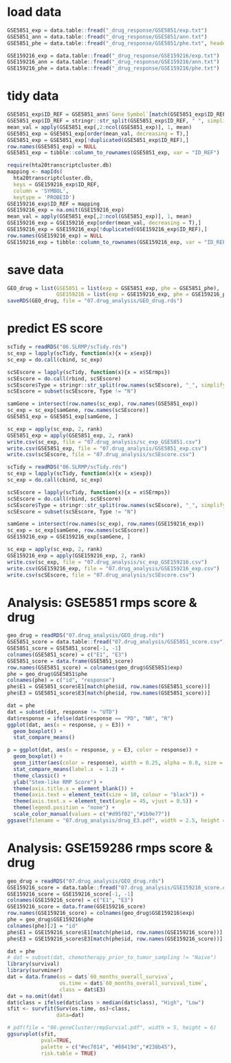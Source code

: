 # load data
```r
GSE5851_exp = data.table::fread("_drug_response/GSE5851/exp.txt")
GSE5851_ann = data.table::fread("_drug_response/GSE5851/ann.txt")
GSE5851_phe = data.table::fread("_drug_response/GSE5851/phe.txt", header = F)

GSE159216_exp = data.table::fread("_drug_response/GSE159216/exp.txt")
GSE159216_ann = data.table::fread("_drug_response/GSE159216/ann.txt")
GSE159216_phe = data.table::fread("_drug_response/GSE159216/phe.txt")
```

# tidy data
```r
GSE5851_exp$ID_REF = GSE5851_ann$`Gene Symbol`[match(GSE5851_exp$ID_REF, GSE5851_ann$ID)]
GSE5851_exp$ID_REF = stringr::str_split(GSE5851_exp$ID_REF, " ", simplify = T)[,1]
mean_val = apply(GSE5851_exp[,2:ncol(GSE5851_exp)], 1, mean)
GSE5851_exp = GSE5851_exp[order(mean_val, decreasing = T),]
GSE5851_exp = GSE5851_exp[!duplicated(GSE5851_exp$ID_REF),]
row.names(GSE5851_exp) = NULL
GSE5851_exp = tibble::column_to_rownames(GSE5851_exp, var = "ID_REF")

require(hta20transcriptcluster.db)
mapping <- mapIds(
  hta20transcriptcluster.db,
  keys = GSE159216_exp$ID_REF,
  column = 'SYMBOL',
  keytype = 'PROBEID')
GSE159216_exp$ID_REF = mapping
GSE159216_exp = na.omit(GSE159216_exp)
mean_val = apply(GSE5851_exp[,2:ncol(GSE5851_exp)], 1, mean)
GSE159216_exp = GSE159216_exp[order(mean_val, decreasing = T),]
GSE159216_exp = GSE159216_exp[!duplicated(GSE159216_exp$ID_REF),]
row.names(GSE159216_exp) = NULL
GSE159216_exp = tibble::column_to_rownames(GSE159216_exp, var = "ID_REF")
```

# save data
```r
GEO_drug = list(GSE5851 = list(exp = GSE5851_exp, phe = GSE5851_phe),
                GSE159216 = list(exp = GSE159216_exp, phe = GSE159216_phe))
saveRDS(GEO_drug, file = "07.drug_analysis/GEO_drug.rds")
```

# predict ES score
```r
scTidy = readRDS("06.SLRMP/scTidy.rds")
sc_exp = lapply(scTidy, function(x){x = x$exp})
sc_exp = do.call(cbind, sc_exp)

scSEscore = lapply(scTidy, function(x){x = x$SErmps})
scSEscore = do.call(rbind, scSEscore)
scSEscore$Type = stringr::str_split(row.names(scSEscore), "_", simplify = T)[,2]
scSEscore = subset(scSEscore, Type != "N")

samGene = intersect(row.names(sc_exp), row.names(GSE5851_exp))
sc_exp = sc_exp[samGene, row.names(scSEscore)]
GSE5851_exp = GSE5851_exp[samGene, ]

sc_exp = apply(sc_exp, 2, rank)
GSE5851_exp = apply(GSE5851_exp, 2, rank)
write.csv(sc_exp, file = "07.drug_analysis/sc_exp_GSE5851.csv")
write.csv(GSE5851_exp, file = "07.drug_analysis/GSE5851_exp.csv")
write.csv(scSEscore, file = "07.drug_analysis/scSEscore.csv")
```

```r
scTidy = readRDS("06.SLRMP/scTidy.rds")
sc_exp = lapply(scTidy, function(x){x = x$exp})
sc_exp = do.call(cbind, sc_exp)

scSEscore = lapply(scTidy, function(x){x = x$SErmps})
scSEscore = do.call(rbind, scSEscore)
scSEscore$Type = stringr::str_split(row.names(scSEscore), "_", simplify = T)[,2]
scSEscore = subset(scSEscore, Type != "N")

samGene = intersect(row.names(sc_exp), row.names(GSE159216_exp))
sc_exp = sc_exp[samGene, row.names(scSEscore)]
GSE159216_exp = GSE159216_exp[samGene, ]

sc_exp = apply(sc_exp, 2, rank)
GSE159216_exp = apply(GSE159216_exp, 2, rank)
write.csv(sc_exp, file = "07.drug_analysis/sc_exp_GSE159216.csv")
write.csv(GSE159216_exp, file = "07.drug_analysis/GSE159216_exp.csv")
write.csv(scSEscore, file = "07.drug_analysis/scSEscore.csv")
```

# Analysis: GSE5851 rmps score & drug
```r
geo_drug = readRDS("07.drug_analysis/GEO_drug.rds")
GSE5851_score = data.table::fread("07.drug_analysis/GSE5851_score.csv")
GSE5851_score = GSE5851_score[-1, -1]
colnames(GSE5851_score) = c("E1", "E3")
GSE5851_score = data.frame(GSE5851_score)
row.names(GSE5851_score) = colnames(geo_drug$GSE5851$exp)
phe = geo_drug$GSE5851$phe
colnames(phe) = c("id", "response")
phe$E1 = GSE5851_score$E1[match(phe$id, row.names(GSE5851_score))]
phe$E3 = GSE5851_score$E3[match(phe$id, row.names(GSE5851_score))]
```

```r
dat = phe
dat = subset(dat, response != "UTD")
dat$response = ifelse(dat$response == "PD", "NR", "R")
ggplot(dat, aes(x = response, y = E3)) +
  geom_boxplot() +
  stat_compare_means()

p = ggplot(dat, aes(x = response, y = E3, color = response)) +
  geom_boxplot() +
  geom_jitter(aes(color = response), width = 0.25, alpha = 0.8, size = 0.5) +
  stat_compare_means(label.x  = 1.2) +
  theme_classic() +
  ylab("Stem-like RMP Score") +
  theme(axis.title.x = element_blank()) +
  theme(axis.text = element_text(size = 10, colour = "black")) +
  theme(axis.text.x = element_text(angle = 45, vjust = 0.5)) +
  theme(legend.position = "none") +
  scale_color_manual(values = c("#d95f02","#1b9e77"))
ggsave(filename = "07.drug_analysis/drug_E3.pdf", width = 2.5, height = 3)
```



# Analysis: GSE159286 rmps score & drug
```r
geo_drug = readRDS("07.drug_analysis/GEO_drug.rds")
GSE159216_score = data.table::fread("07.drug_analysis/GSE159216_score.csv")
GSE159216_score = GSE159216_score[-1, -1]
colnames(GSE159216_score) = c("E1", "E3")
GSE159216_score = data.frame(GSE159216_score)
row.names(GSE159216_score) = colnames(geo_drug$GSE159216$exp)
phe = geo_drug$GSE159216$phe
colnames(phe)[2] = "id"
phe$E1 = GSE159216_score$E1[match(phe$id, row.names(GSE159216_score))]
phe$E3 = GSE159216_score$E3[match(phe$id, row.names(GSE159216_score))]
```

```r
dat = phe
# dat = subset(dat, chemotherapy_prior_to_tumor_sampling != "Naive")
library(survival)
library(survminer)
dat = data.frame(os = dat$`60_months_overall_surviva`,
                 os.time = dat$`60_months_overall_survival_time`,
                 class = dat$E3)
dat = na.omit(dat)
dat$class = ifelse(dat$class > median(dat$class), "High", "Low")
sfit <- survfit(Surv(os.time, os)~class, 
                data=dat)

# pdf(file = "06.geneCluster/rmpSurvial.pdf", width = 5, height = 6)
ggsurvplot(sfit, 
           pval=TRUE,
           palette = c("#ec7014", "#88419d","#238b45"),
           risk.table = TRUE)
```
